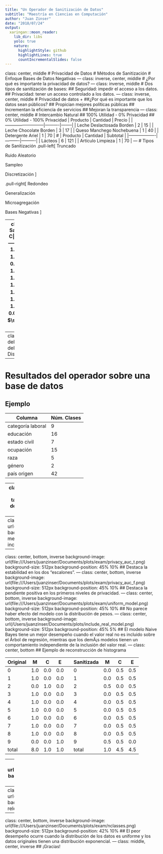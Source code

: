 ```yaml
---
title: "Un Operador de Sanitización de Datos"
subtitle: "Maestría en Ciencias en Computación"
author: "Juan Zinser"
date: "2018/07/24"
output:
  xaringan::moon_reader:
    lib_dir: libs
    yolo: true
    nature:
      highlightStyle: github
      highlightLines: true
      countIncrementalSlides: false
---
```

class: center, middle
# Privacidad de Datos
# Métodos de Sanitización
# Enfoque Bases de Datos Negativas
---
class: inverse, center, middle
# ¿Por qué es importante la privacidad de datos?
---
class: inverse, middle
# Dos tipos de sanitización de bases:
## Seguridad: impedir el acceso a los datos.
## Privacidad: tener un acceso controlado a los datos.
---
class: inverse, center, middle
# Privacidad de datos
+ ##¿Por qué es importante que los datos sean públicos?
## Propician mejores políticas públicas
## Incrementan la eficiencia de servicios
## Mejoran la transparencia
---
class: center, middle
# Intercambio Natural
## 100% Utilidad - 0% Privacidad
## 0% Utilidad - 100% Privacidad
| Producto                  | Cantidad | Precio |
|---------------------------|----------|--------|
| Leche Deslactosada Borden | 2        | 15     |
| Leche Chocolate Borden    | 3        | 17     |
| Queso Manchego Nochebuena | 1        | 40     |
| Detergente Ariel          | 1        | 70     |
# 
| Producto          | Cantidad | Subtotal |
|-------------------|----------|----------|
| Lácteos           | 6        | 121      |
| Artículo Limpieza | 1        | 70       |
---
# Tipos de Sanitización
.pull-left[
Truncado

Ruido Aleatorio

Sampleo

Discretización
]

.pull-right[
Redondeo

Generalización

Microagregación

Bases Negativas
]

---
class: center, middle
### Enfoque Sanitización Bases Negativas
|     |     M|     C|     E|        $M_s$ |        $C_s$ |        $E_s$ |
|  ---| -----| -----| -----| -------------| -------------| -------------|
|  0  |   1.0|   0.0|   0.0|   $\pi_{0,M}$|   $\pi_{0,C}$|   $\pi_{0,E}$|
|  1  |   1.0|   0.0|   0.0|   $\pi_{1,M}$|   $\pi_{1,C}$|   $\pi_{1,E}$|
|  2  |   0.0|   1.0|   0.0|   $\pi_{2,M}$|   $\pi_{2,C}$|   $\pi_{2,E}$|
|  3  |   1.0|   0.0|   0.0|   $\pi_{3,M}$|   $\pi_{3,C}$|   $\pi_{3,E}$|
|  4  |   1.0|   0.0|   0.0|   $\pi_{4,M}$|   $\pi_{4,C}$|   $\pi_{4,E}$|
|  5  |   1.0|   0.0|   0.0|   $\pi_{5,M}$|   $\pi_{5,C}$|   $\pi_{5,E}$|
|  6  |   1.0|   0.0|   0.0|   $\pi_{6,M}$|   $\pi_{6,C}$|   $\pi_{6,E}$|
|  7  |   1.0|   0.0|   0.0|   $\pi_{7,M}$|   $\pi_{7,C}$|   $\pi_{7,E}$|
|  8  |   1.0|   0.0|   0.0|   $\pi_{8,M}$|   $\pi_{8,C}$|   $\pi_{8,E}$|
|  9  |   0.0|   0.0|   1.0|   $\pi_{9,M}$|   $\pi_{9,C}$|   $\pi_{9,E}$|
#### $\sum_{j=0}^{nclasses}\pi_{i,j}=1.0$, $\pi_{i,j}\geq 0$
---
class: center, middle
# Características del operador propuesto
## Inclusión del valor real
## Privacidad 
## Distribución de peso
---
# Resultados del operador sobre una base de datos
## Ejemplo 
| Columna           | Núm. Clases |
|-------------------|-------------|
| categoría laboral | 9           |
| educación         | 16          |
| estado civil      | 7           |
| ocupación         | 15          |
| raza              | 5           |
| género            | 2           |
| país origen       | 42          |
---
class: inverse
# Nos efocaremos en Utilidad dentro del intercambio de Privacidad-Utilidad.
# Dos formas de medir la utilidad de la tabla.
+ ## Utilidad medida por medio de métodos de aprendizaje de máquina.
+ ## Utilidad medida por medio de reconstrucción de histogramas. 
---
class: center, bottom, inverse
background-image: url(file:///home/juanzinser/Documents/plots/exam/privacy_is_real.png)
background-size: 512px
background-position: 45% 10%
## Utilidad medida por medio de métodos de aprendizaje de máquina.
## No incluir el valor real presenta una mejor utilidad.
---
class: center, bottom, inverse
background-image: url(file:///Users/juanzinser/Documents/plots/exam/privacy_auc_t.png)
background-size: 512px
background-position: 45% 10%
## Destaca la estabilidad en los dos "escalones".
---
class: center, bottom, inverse
background-image: url(file:///Users/juanzinser/Documents/plots/exam/privacy_auc_f.png)
background-size: 512px
background-position: 45% 10%
## Destaca la pendiente positiva en los primeros niveles de privacidad.
---
class: center, bottom, inverse
background-image: url(file:///Users/juanzinser/Documents/plots/exam/uniform_model.png)
background-size: 512px
background-position: 45% 10%
## No parece haber efecto del modelo con la distribución de pesos.
---
class: center, bottom, inverse
background-image: url(/Users/juanzinser/Documents/plots/include_real_model.png)
background-size: 512px
background-position: 45% 5%
## El modelo Naive Bayes tiene un mejor desempeño cuando el valor real no es incluido sobre el Árbol de regresión, mientras que los demÃ¡s modelos tienen un comportamiento independiente de la inclusión del valor real.
---
class: center, bottom
## Ejemplo de reconstrucción de histograma

|Original|M|C|E| |Sanitizada|M|C|E|
|--|--|--|--|--|--|--|--|--|
|0|1.0|0.0|0.0||0|0.0|0.5|0.5|
|1|1.0|0.0|0.0||1|0.0|0.5|0.5|
|2|0.0|1.0|0.0||2|0.5|0.0|0.5|
|3|1.0|0.0|0.0||3|0.0|0.5|0.5|
|4|1.0|0.0|0.0||4|0.0|0.5|0.5|
|5|1.0|0.0|0.0||5|0.0|0.5|0.5|
|6|1.0|0.0|0.0||6|0.0|0.5|0.5|
|7|1.0|0.0|0.0||7|0.0|0.5|0.5|
|8|1.0|0.0|0.0||8|0.0|0.5|0.5|
|9|0.0|0.0|1.0||9|0.5|0.5|0.0|
|total|8.0|1.0|1.0||total|1.0|4.5|4.5|
---
class: center, bottom, inverse
background-image: url(file:///Users/juanzinser/Documents/plots/exam/reconstruction_simulated_example.png)
background-size: 512px
background-position: 45% 10%
## Ejemplo de reconstrucción de histograma
## Chi-cuadrada $\chi^2  = \sum_{i=1}^n\frac{(NIS_i-CIS_i)^2}{CIS_i}$
---
class: center, bottom, inverse
background-image: url(file:///Users/juanzinser/Documents/plots/exam/privacy.png)
background-size: 512px
background-position: 45% 10%
## Después de un nivel de dispersón mayor al 40%, pierde relevancia la inclusión o no inclusión del valor real. 
---
class: center, bottom, inverse
background-image: url(file:///Users/juanzinser/Documents/plots/exam/nclasses.png)
background-size: 512px
background-position: 42% 10%
## El peor desempeño ocurre cuando la distribución de los datos es uniforme y los datos originales tienen una distribución exponencial.
---
class: middle, center, inverse
## ¡Gracias!